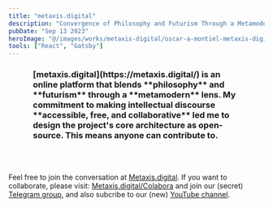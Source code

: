 ```yaml
---
title: "metaxis.digital"
description: "Convergence of Philosophy and Futurism Through a Metamodern Lens."
pubDate: "Sep 13 2023"
heroImage: "@/images/works/metaxis-digital/oscar-a-montiel-metaxis-digital.jpg"
tools: ["React", "Gatsby"]
---
```



<h3 style="padding: 0 3rem 3rem 3rem;">[metaxis.digital](https://metaxis.digital/) is an online platform that blends **philosophy** and **futurism** through a **metamodern** lens. My commitment to making intellectual discourse **accessible, free, and collaborative** led me to design the project's core architecture as open-source. This means anyone can contribute to.</h3>

<YouTube id="https://www.youtube.com/watch?v=eVL65mYl33o"/>  
<YouTube id="https://www.youtube.com/watch?v=Y7RObbZoNt8"/>  


Feel free to join the conversation at [Metaxis.digital](https://metaxis.digital/). If you want to collaborate, please visit: [Metaxis.digital/Colabora](https://metaxis.digital/Colabora) and join our (secret) [Telegram group](https://t.me/+0ViSuNGeQ-JmZTcx), and also subcribe to our (new) [YouTube channel](https://www.youtube.com/@metaxisdigital/videos).

